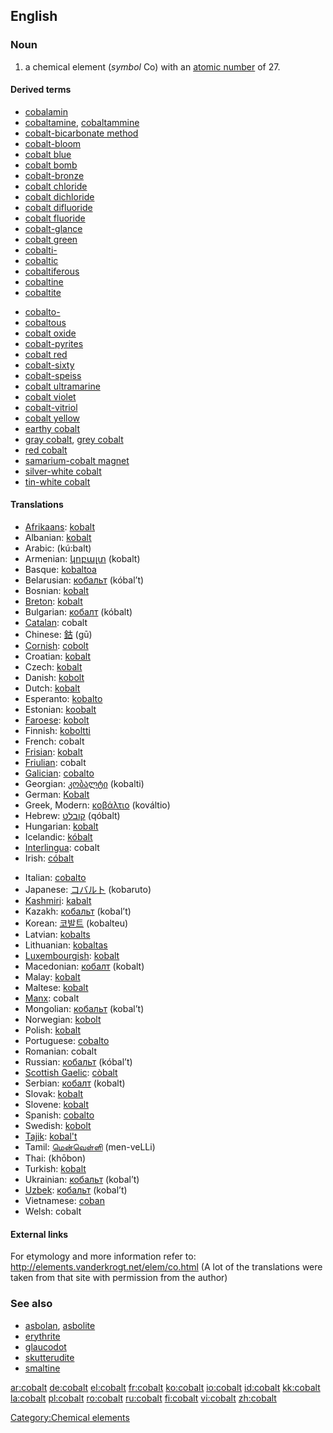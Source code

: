 ==English==

{{elements|Co|iron|Fe|nickel|Ni}}

===Noun===
{{en-noun|-}}
{{wikipedia}}

# a chemical element (''symbol'' Co) with an [[atomic number]] of 27.

====Derived terms====
{{top2}}
*[[cobalamin]]
*[[cobaltamine]], [[cobaltammine]]
*[[cobalt-bicarbonate method]]
*[[cobalt-bloom]]
*[[cobalt blue]]
*[[cobalt bomb]]
*[[cobalt-bronze]]
*[[cobalt chloride]]
*[[cobalt dichloride]]
*[[cobalt difluoride]]
*[[cobalt fluoride]]
*[[cobalt-glance]]
*[[cobalt green]]
*[[cobalti-]]
*[[cobaltic]]
*[[cobaltiferous]]
*[[cobaltine]]
*[[cobaltite]]
{{mid2}}
*[[cobalto-]]
*[[cobaltous]]
*[[cobalt oxide]]
*[[cobalt-pyrites]]
*[[cobalt red]]
*[[cobalt-sixty]]
*[[cobalt-speiss]]
*[[cobalt ultramarine]]
*[[cobalt violet]]
*[[cobalt-vitriol]]
*[[cobalt yellow]]
*[[earthy cobalt]]
*[[gray cobalt]], [[grey cobalt]]
*[[red cobalt]]
*[[samarium-cobalt magnet]]
*[[silver-white cobalt]]
*[[tin-white cobalt]]
{{bottom}}

====Translations====
{{top}}
*[[Afrikaans]]: [[kobalt]]
*Albanian: [[kobalt]]
*Arabic: {{ARchar|[[كوبلت]]}} (kú:balt)
*Armenian: [[կոբալտ]] (kobalt)
*Basque: [[kobaltoa]]
*Belarusian: [[кобальт]] (kóbal’t) {{m}}
*Bosnian: [[kobalt]]
*[[Breton]]: [[kobalt]] {{m}}
*Bulgarian: [[кобалт]] (kóbalt) {{m}}
*[[Catalan]]: cobalt
*Chinese: [[鈷]] (gū)
*[[Cornish]]: [[cobolt]]
*Croatian: [[kobalt]]
*Czech: [[kobalt]]
*Danish: [[kobolt]]
*Dutch: [[kobalt]] {{n}}
*Esperanto: [[kobalto]]
*Estonian: [[koobalt]]
*[[Faroese]]: [[kobolt]]
*Finnish: [[koboltti]]
*French: cobalt {{m}}
*[[Frisian]]: [[kobalt]]
*[[Friulian]]: cobalt
*[[Galician]]: [[cobalto]]
*Georgian: [[კობალტი]] (kobalti)
*German: [[Kobalt]] {{n}}
*Greek, Modern: [[κοβάλτιο]] (kováltio) {{n}}
*Hebrew: [[קובלט]] (qóbalt)
*Hungarian: [[kobalt]]
*Icelandic: [[kóbalt]]
*[[Interlingua]]: cobalt
*Irish: [[cóbalt]]
{{mid}}
*Italian: [[cobalto]] {{m}}
*Japanese: [[コバルト]] (kobaruto)
*[[Kashmiri]]: [[kabalt]]
*Kazakh: [[кобальт]] (kobal’t)
*Korean: [[코발트]] (kobalteu)
*Latvian: [[kobalts]] {{m}}
*Lithuanian: [[kobaltas]]
*[[Luxembourgish]]: [[kobalt]]
*Macedonian: [[кобалт]] (kobalt) {{m}}
*Malay: [[kobalt]]
*Maltese: [[kobalt]]
*[[Manx]]: cobalt
*Mongolian: [[кобальт]] (kobal’t) {{m}}
*Norwegian: [[kobolt]]
*Polish: [[kobalt]] {{m}}
*Portuguese: [[cobalto]] {{m}}
*Romanian: cobalt {{n}}
*Russian: [[кобальт]] (kóbal’t) {{m}}
*[[Scottish Gaelic]]: [[còbalt]]
*Serbian: [[кобалт]] (kobalt) {{m}}
*Slovak: [[kobalt]]
*Slovene: [[kobalt]]
*Spanish: [[cobalto]] {{m}}
*Swedish: [[kobolt]]
*[[Tajik]]: [[kobal't]]
*Tamil: [[மென்வெள்ளி]] (men-veLLi)
*Thai: {{THchar|[[โคบอลต์]]}} (khōbon)
*Turkish: [[kobalt]]
*Ukrainian: [[кобальт]] (kobal’t) {{m}}
*[[Uzbek]]: [[кобальт]] (kobal’t)
*Vietnamese: [[coban]]
*Welsh: cobalt
{{bottom}}

====External links====
For etymology and more information refer to:
http://elements.vanderkrogt.net/elem/co.html
(A lot of the translations were taken from that site with permission from the author)

===See also===
*[[asbolan]], [[asbolite]]
*[[erythrite]]
*[[glaucodot]]
*[[skutterudite]]
*[[smaltine]]

[[Category:Chemical elements]]

[[ar:cobalt]]
[[de:cobalt]]
[[el:cobalt]]
[[fr:cobalt]]
[[ko:cobalt]]
[[io:cobalt]]
[[id:cobalt]]
[[kk:cobalt]]
[[la:cobalt]]
[[pl:cobalt]]
[[ro:cobalt]]
[[ru:cobalt]]
[[fi:cobalt]]
[[vi:cobalt]]
[[zh:cobalt]]
